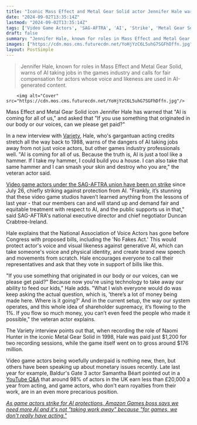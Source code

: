 ```yaml
---
title: "Iconic Mass Effect and Metal Gear Solid actor Jennifer Hale warns 'AI is coming for all of us,' and it can 'destroy who you are'"
date: "2024-09-02T13:35:14Z"
lastmod: "2024-09-02T13:35:14Z"
tags: ['Video Game Actors', 'SAG-AFTRA', 'AI', 'Strike', 'Metal Gear Solid', 'Mass Effect', 'Voice Acting', 'Games Industry', 'Fair Pay']
draft: false
summary: "Jennifer Hale, known for roles in Mass Effect and Metal Gear Solid, warns of AI taking jobs in the games industry and calls for fair compensation for actors whose voice and likeness are used in AI-generated content."
images: ["https://cdn.mos.cms.futurecdn.net/YoHjYzC6L5uhG7SGFhDffn.jpg"]
layout: PostSimple
---
```

> Jennifer Hale, known for roles in Mass Effect and Metal Gear Solid, warns of AI taking jobs in the games industry and calls for fair compensation for actors whose voice and likeness are used in AI-generated content.


        <img alt="Cover" src="https://cdn.mos.cms.futurecdn.net/YoHjYzC6L5uhG7SGFhDffn.jpg"/>
        
Mass Effect and Metal Gear Solid icon Jennifer Hale has warned that "AI is coming for all of us," and asked that "If you use something that originated in our body or our voices, can we please get paid?"

In a new interview with [Variety](https://variety.com/2024/tv/news/jennifer-hale-video-game-strike-sag-aftra-1236125843/), Hale, who's gargantuan acting credits stretch all the way back to 1988, warns of the dangers of AI taking jobs away from not just voice actors, but other games industry professionals well. "AI is coming for all of us. Because the truth is, AI is just a tool like a hammer. If I take my hammer, I could build you a house. I can also take that same hammer and I can smash your skin and destroy who you are," the veteran actor said.

[Video game actors under the SAG-AFTRA union have been on strike](https://www.gamesradar.com/games/across-activision-ea-and-more-video-game-actors-are-striking-for-protection-from-ai-frankly-its-stunning-that-these-video-game-studios-havent-learned-anything/) since July 26, chiefly striking against protection from AI. "Frankly, it’s stunning that these video game studios haven’t learned anything from the lessons of last year - that our members can and will stand up and demand fair and equitable treatment with respect to AI, and the public supports us in that," said SAG-AFTRA's national executive director and chief negotiator Duncan Crabtree-Ireland.

Hale explains that the National Association of Voice Actors has gone before Congress with proposed bills, including the 'No Fakes Act.' This would protect actor's voice and visual likeness against generative AI, which can take someone's voice and physical identity, and create brand new speech and movements from scratch. Hale encourages everyone to call their representatives and ask that they vote in support of bills like this.

"If you use something that originated in our body or our voices, can we please get paid?" Because now you're using technology to take away our ability to feed our kids," Hale adds. "What I wish everyone would do was keep asking the actual question, which is, 'there’s a lot of money being made here. Where is it going?' And in the current setup, the way our system operates, and this whole idea of shareholder supremacy, it’s flowing to the 1%. If you flow so much money, you can’t even feed the people who made it possible," the veteran actor explains.

The Variety interview points out that, when recording the role of Naomi Hunter in the iconic Metal Gear Solid in 1998, Hale was paid just $1,200 for two recording sessions, while the game itself went on to gross around $176 million. 

Video game actors being woefully underpaid is nothing new, then, but others have been speaking up about monetary issues recently. Late last year for example, Baldur's Gate 3 actor Samantha Béart pointed out in a [YouTube Q&A](https://www.youtube.com/watch?v=bT0SKUdfp88) that around 98% of actors in the UK earn less than £20,000 a year from acting, and game actors, who don't earn royalties from their work, are in an even more precarious position.

[<em>As game actors strike for AI protections, Amazon Games boss says we need more AI and it's not "taking work away" because "for games, we don't really have acting."</em>](https://www.gamesradar.com/games/as-game-actors-strike-for-ai-protections-amazon-games-boss-says-we-need-more-ai-and-its-not-taking-work-away-because-for-games-we-dont-really-have-acting/)
        